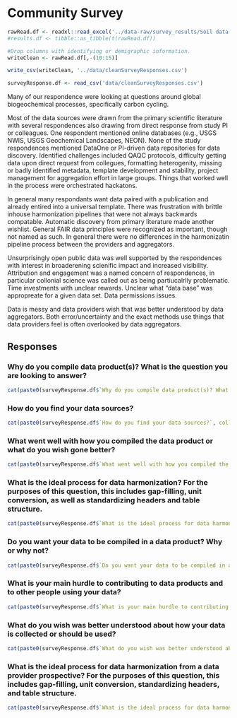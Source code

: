 
# Community Survey

```r

rawRead.df <- readxl::read_excel('../data-raw/survey_results/Soil data compilation survey (Responses).xlsx', sheet=1)
#results.df <- tibble::as_tibble(t(rawRead.df))

#Drop columns with identifying or demigraphic information.
writeClean <- rawRead.df[,-(10:15)]

write_csv(writeClean, '../data/cleanSurveyResponses.csv')
```

```r
surveyResponse.df <- read_csv('data/cleanSurveyResponses.csv')
```

Many of our respondence were looking at questions around global biogeochemical processes, specifically carbon cycling.

Most of the data sources were drawn from the primary scientific literature with several respondences also drawing from direct response from study PI or colleagues. 
One respondent mentioned online databases  (e.g., USGS NWIS, USGS Geochemical Landscapes, NEON). 
None of the study respondences mentioned DataOne or PI-driven data repositories for data discovery.
Identified challenges included QAQC protocols, difficulty getting data upon direct request from collegues, formatting heterogenity, missing or badly identified metadata, template development and stability, project management for aggregation effort in large groups.
Things that worked well in the process were orchestrated hackatons.

In general many respondants want data paired with a publication and already entired into a universal template. 
There was frustration with brittle inhouse harmonization pipelines that were not always backwards compatable. 
Automatic discovery from primary literature made another wishlist.
General FAIR data principles were recognized as important, though not named as such.
In general there were no differences in the harmonizatin pipeline process between the providers and aggregators.

Unsurprisingly open public data was well supported by the respondences with interest in broaderening scienific impact and increased visibility.
Attribution and engagement was a named concern of respondences, in particular collonial science was called out as being partiucalrlly problematic.
Time investments with unclear rewards.
Unclear what "data base" was appropreate for a given data set.
Data permissions issues.

Data is messy and data providers wish that was better understood by data aggregators.
Both error/uncertainty and the exact methods use things that data providers feel is often overlooked by data aggregators.

## Responses

### Why do you compile data product(s)? What is the question you are looking to answer?

```r
cat(paste0(surveyResponse.df$`Why do you compile data product(s)? What is the question you are looking to answer?`, collapse='\n'))
```

### How do you find your data sources?

```r
cat(paste0(surveyResponse.df$`How do you find your data sources?`, collapse='\n'))
```

### What went well with how you compiled the data product or what do you wish gone better?

```r
cat(paste0(surveyResponse.df$`What went well with how you compiled the data product or what do you wish gone better?`, collapse='\n'))
```

### What is the ideal process for data harmonization? For the purposes of this question, this includes gap-filling, unit conversion, as well as standardizing headers and table structure.

```r
cat(paste0(surveyResponse.df$`What is the ideal process for data harmonization? For the purposes of this question, this includes gap-filling, unit conversion, as well as standardizing headers and table structure.`, collapse='\n'))
```

### Do you want your data to be compiled in a data product? Why or why not?

```r
cat(paste0(surveyResponse.df$`Do you want your data to be compiled in a data product? Why or why not?`, collapse='\n'))
```

### What is your main hurdle to contributing to data products and to other people using your data?

```r
cat(paste0(surveyResponse.df$`What is your main hurdle to contributing to data products and to other people using your data?`, collapse='\n'))
```

### What do you wish was better understood about how your data is collected or should be used?

```r
cat(paste0(surveyResponse.df$`What do you wish was better understood about how your data is collected or should be used?`, collapse='\n'))
```

### What is the ideal process for data harmonization from a data provider prospective? For the purposes of this question, this includes gap-filling, unit conversion, standardizing headers, and table structure.

```r
cat(paste0(surveyResponse.df$`What is the ideal process for data harmonization from a data provider prospective? For the purposes of this question, this includes gap-filling, unit conversion, standardizing headers, and table structure.`, collapse='\n'))
```
